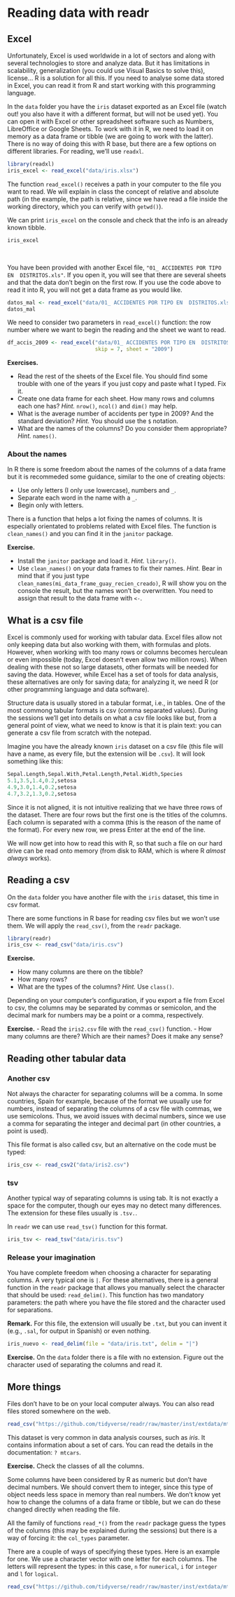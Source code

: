 # Reading data with readr

## Excel

Unfortunately, Excel is used worldwide in a lot of sectors and along with several technologies to store and analyze data. But it has limitations in scalability, generalization (you could use Visual Basics to solve this), license... R is a solution for all this. If you need to analyse some data stored in Excel, you can read it from R and start working with this programming language. 

In the `data` folder you have the `iris` dataset exported as an Excel file (watch out! you also have it with a different format, but will not be used yet). You can open it with Excel or other spreadsheet software such as Numbers, LibreOffice or Google Sheets. To work with it in R, we need to load it on memory as a data frame or tibble (we are going to work with the latter). There is no way of doing this with R base, but there are a few options on different libraries. For reading, we'll use `readxl`. 

```r
library(readxl)
iris_excel <- read_excel("data/iris.xlsx")
```

The function `read_excel()` receives a path in your computer to the file you want to read. We will explain in class the concept of relative and absolute path (in the example, the path is relative, since we have read a file inside the working directory, which you can verify with `getwd()`). 

We can print `iris_excel` on the console and check that the info is an already known tibble.

```r
iris_excel
```

</br>

You have been provided with another Excel file, `"01_ ACCIDENTES POR TIPO EN  DISTRITOS.xls"`. If you open it, you will see that there are several sheets and that the data don't begin on the first row. If you use the code above to read it into R, you will not get a data frame as you would like.

```r
datos_mal <- read_excel("data/01_ ACCIDENTES POR TIPO EN  DISTRITOS.xls")
datos_mal
```

We need to consider two parameters in `read_excel()` function: the row number where we want to begin the reading and the sheet we want to read. 

```r
df_accis_2009 <- read_excel("data/01_ ACCIDENTES POR TIPO EN  DISTRITOS.xls", 
                            skip = 7, sheet = "2009")
```

**Exercises.** 

- Read the rest of the sheets of the Excel file. You should find some trouble with one of the years if you just copy and paste what I typed. Fix it. 
- Create one data frame for each sheet. How many rows and columns each one has? _Hint._ `nrow()`, `ncol()` and `dim()` may help. 
- What is the average number of accidents per type in 2009? And the standard deviation? _Hint._ You should use the `$` notation.
- What are the names of the columns? Do you consider them appropriate? _Hint._ `names()`.

### About the names

In R there is some freedom about the names of the columns of a data frame but it is recommeded some guidance, similar to the one of creating objects: 

- Use only letters (I only use lowercase), numbers and `_`.
- Separate each word in the name with a `_`. 
- Begin only with letters. 

There is a function that helps a lot fixing the names of columns. It is especially orientated to problems related with Excel files. The function is `clean_names()` and you can find it in the `janitor` package. 

**Exercise.**

- Install the `janitor` package and load it. _Hint._ `library()`.
- Use `clean_names()` on your data frames to fix their names. _Hint._ Bear in mind that if you just type `clean_names(mi_data_frame_guay_recien_creado)`, R will show you on the console the result, but the names won't be overwritten. You need to assign that result to the data frame with ` <- `. 


## What is a csv file

Excel is commonly used for working with tabular data. Excel files allow not only keeping data but also working with them, with formulas and plots. However, when working with too many rows or columns becomes herculean or even impossible (today, Excel doesn't even allow two million rows). When dealing with these not so large datasets, other formats will be needed for saving the data. However, while Excel has a set of tools for data analysis, these alternatives are only for saving data; for analyzing it, we need R (or other programming language and data software). 

Structure data is usually stored in a tabular format, i.e., in tables. One of the most commong tabular formats is csv (comma separated values). During the sessions we'll get into details on what a csv file looks like but, from a general point of view, what we need to know is that it is plain text: you can generate a csv file from scratch with the notepad. 

Imagine you have the already known `iris` dataset on a csv file (this file will have a name, as every file, but the extension will be `.csv`). It will look something like this: 

```r
Sepal.Length,Sepal.With,Petal.Length,Petal.Width,Species
5.1,3.5,1.4,0.2,setosa
4.9,3.0,1.4,0.2,setosa
4.7,3.2,1.3,0.2,setosa
```

Since it is not aligned, it is not intuitive realizing that we have three rows of the dataset. There are four rows but the first one is the titles of the columns. Each column is separated with a comma (this is the reason of the name of the format). For every new row, we press Enter at the end of the line.

We will now get into how to read this with R, so that such a file on our hard drive can be read onto memory (from disk to RAM, which is where R _almost always_ works).

## Reading a csv

On the `data` folder you have another file with the `iris` dataset, this time in csv format. 

There are some functions in R base for reading csv files but we won't use them. We will apply the `read_csv()`, from the `readr` package. 

```r
library(readr)
iris_csv <- read_csv("data/iris.csv")
```

**Exercise.**

- How many columns are there on the tibble?
- How many rows?
- What are the types of the columns? _Hint._ Use `class()`.

Depending on your computer's configuration, if you export a file from Excel to csv, the columns may be separated by commas or semicolon, and the decimal mark for numbers may be a point or a comma, respectively. 

**Exercise.** 
- Read the `iris2.csv` file with the `read_csv()` function. 
- How many columns are there? Which are their names? Does it make any sense?

## Reading other tabular data

### Another csv

Not always the character for separating columns will be a comma. In some countries, Spain for example, because of the format we usually use for numbers, instead of separating the columns of a csv file with commas, we use semicolons. Thus, we avoid issues with decimal numbers, since we use a comma for separating the integer and decimal part (in other countries, a point is used).

This file format is also called csv, but an alternative on the code must be typed:

```r
iris_csv <- read_csv2("data/iris2.csv") 
```

### tsv

Another typical way of separating columns is using tab. It is not exactly a space for the computer, though our eyes may no detect many differences. The extension for these files usually is `.tsv.`.

In `readr` we can use `read_tsv()` function for this format.

```r
iris_tsv <- read_tsv("data/iris.tsv")
```

### Release your imagination

You have complete freedom when choosing a character for separating columns. A very typical one is `|`. For these alternatives, there is a general function in the `readr` package that allows you manually select the character that should be used: `read_delim()`. This function has two mandatory parameters: the path where you have the file stored and the character used for separations. 

**Remark.** For this file, the extension will usually be `.txt`, but you can invent it (e.g., `.sal`, for output in Spanish) or even nothing.

```r
iris_nuevo <- read_delim(file = "data/iris.txt", delim = "|")
```

**Exercise.** On the `data` folder there is a file with no extension. Figure out the character used of separating the columns and read it.

## More things

Files don't have to be on your local computer always. You can also read files stored somewhere on the web.

```r
read_csv("https://github.com/tidyverse/readr/raw/master/inst/extdata/mtcars.csv")
```

This dataset is very common in data analysis courses, such as _iris_. It contains information about a set of cars. You can read the details in the documentation: `? mtcars`.

**Exercise.** Check the classes of all the columns. 

Some columns have been considered by R as numeric but don't have decimal numbers. We should convert them to integer, since this type of object needs less space in memory than real numbers. We don't know yet how to change the columns of a data frame or tibble, but we can do these changed directly when reading the file. 

All the family of functions `read_*()` from the `readr` package guess the types of the columns (this may be explained during the sessions) but there is a way of forcing it: the `col_types` parameter.

There are a couple of ways of specifying these types. Here is an example for one. We use a character vector with one letter for each columns. The letters will represent the types: in this case, `n` for `numerical`, `i` for `integer` and `l` for `logical`.

```r
read_csv("https://github.com/tidyverse/readr/raw/master/inst/extdata/mtcars.csv", col_types = "ninnnnnilii")
```